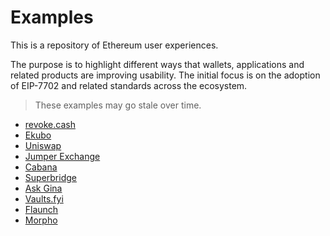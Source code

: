 # Examples

This is a repository of Ethereum user experiences.

The purpose is to highlight different ways that wallets, applications and related products are improving usability. The initial focus is on the adoption of EIP-7702 and related standards across the ecosystem.

> These examples may go stale over time.

- [revoke.cash](/examples/apps/revoke-cash)
- [Ekubo](/examples/apps/ekubo)
- [Uniswap](/examples/apps/uniswap)
- [Jumper Exchange](/examples/apps/jumper-exchange)
- [Cabana](/examples/apps/cabana)
- [Superbridge](/examples/apps/superbridge)
- [Ask Gina](/examples/apps/ask-gina)
- [Vaults.fyi](/examples/apps/vaults-fyi)
- [Flaunch](/examples/apps/flaunch)
- [Morpho](/examples/apps/morpho)